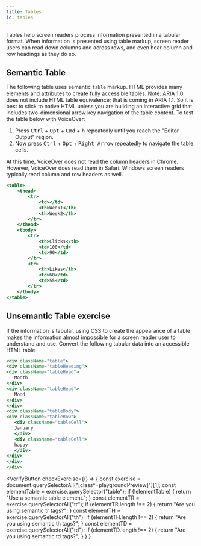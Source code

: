 ```yaml
---
title: Tables
id: tables
---
```


Tables help screen readers process information presented in a tabular format.
When information is presented using table markup, screen reader users can read down columns and across rows, and even hear column and row headings as they do so.

## Semantic Table
The following table uses semantic `table` markup. HTML provides many elements and attributes to create fully
accessible tables. Note: ARIA 1.0 does not include HTML table equivalence; that is coming in ARIA 1.1. So
it is best to stick to native HTML unless you are building an interactive grid that includes two-dimensional
arrow key navigation of the table content. To test the table below with VoiceOver:

1. Press <kbd>Ctrl</kbd> + <kbd>Opt</kbd> + <kbd>Cmd</kbd> + <kbd>h</kbd> repeatedly until you reach the "Editor Output" region.
2. Now press <kbd>Ctrl</kbd> + <kbd>Opt</kbd> + <kbd>Right Arrow</kbd> repeatedly to navigate the table cells.

At this time, VoiceOver does not read the column headers in Chrome. However, VoiceOver does read them in Safari. Windows screen readers typically read column and row headers as well.

```jsx live
<table>
    <thead>
        <tr>
            <td></td>
            <th>Week1</th>
            <th>Week2</th>
        </tr>
    </thead>
    <tbody>
        <tr>
            <th>Clicks</th>
            <td>100</td>
            <td>90</td>
        </tr>
        <tr>
            <th>Likes</th>
            <td>60</td>
            <td>55</td>
        </tr>
    </tbody>
</table>
```

## Unsemantic Table exercise
If the information is tabular, using CSS to create the appearance of a table makes the information
almost impossible for a screen reader user to understand and use. Convert the following tabular data
into an accessible HTML table.

```jsx live
<div className="table">
<div className="tableHeading">
<div className="tableHead">
   Month
</div>
<div className="tableHead">
   Mood
</div>
</div>
<div className="tableBody">
<div className="tableRow">
   <div className="tableCell">
   January
   </div>
   <div className="tableCell">
   happy
   </div>
</div>
</div>
</div>
```

<VerifyButton
 checkExercise={() => {
    const exercise = document.querySelectorAll("[class^=playgroundPreview]")[1];
    const elementTable = exercise.querySelector("table");
    if (!elementTable) {
        return "Use a semantic table element.";
    }
    const elementTR = exercise.querySelectorAll("tr");
    if (elementTR.length !== 2) {
        return "Are you using semantic tr tags?";
    }
    const elementTH = exercise.querySelectorAll("th");
    if (elementTH.length !== 2) {
        return "Are you using semantic th tags?";
    }
    const elementTD = exercise.querySelectorAll("td");
    if (elementTD.length !== 2) {
        return "Are you using semantic td tags?";
    }
 }
 }
></VerifyButton>